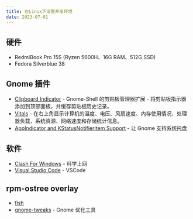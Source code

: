 ```yaml
---
title: 在Linux下设置开发环境
date: 2023-07-01
---
```


## 硬件

- RedmiBook Pro 15S (Ryzen 5600H、16G RAM、512G SSD)
- Fedora Silverblue 38

## Gnome 插件

- [Clipboard Indicator](https://extensions.gnome.org/extension/779/clipboard-indicator/) - Gnome-Shell 的剪贴板管理器扩展 - 将剪贴板指示器添加到顶部面板，并缓存剪贴板历史记录。
- [Vitals](https://extensions.gnome.org/extension/1460/vitals/) - 在右上角显示计算机的温度、电压、风扇速度、内存使用情况、处理器负载、系统资源、网络速度和存储统计信息。
- [AppIndicator and KStatusNotifierItem Support](https://extensions.gnome.org/extension/615/appindicator-support/) - 让 Gnome 支持系统托盘

## 软件

- [Clash For Windows](https://flathub.org/zh-Hans/apps/io.github.Fndroid.clash_for_windows) - 科学上网
- [Visual Studio Code](https://flathub.org/zh-Hans/apps/com.visualstudio.code) - VSCode

## rpm-ostree overlay

- [fish](https://fishshell.com/)
- [gnome-tweaks](https://gitlab.gnome.org/GNOME/gnome-tweaks) - Gnome 优化工具
